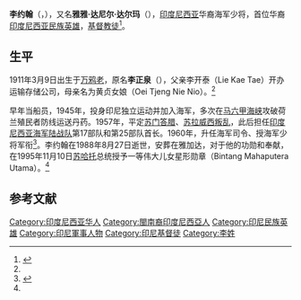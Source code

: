 {{Infobox Military Person
|name = John Lie
|birth_date = 1911年3月9日
|death_date = {{Death date and age|1988|8|27|1911|3|9}}
|image = John Lie, Jalesveva Jayamahe, p216.jpg
|caption = 
|birth_name = 李正泉
|othername = Jahja Daniel Dharma
|nickname = 
|birth_place = {{flagicon|Netherlands}}[[荷属东印度|荷属东印度]][[北苏拉威西省|北苏拉威西省]][[万鸦老|万鸦老]]
|death_place = [[雅加达|雅加达]]
|allegiance = {{flagicon|Indonesia}} [[印度尼西亚|印度尼西亚]]
|branch = 
|serviceyears = 1945年–1966年
|rank = [[海军少将|海军少将]]
|unit = 
|commands = PPB 58 LB / ''The Outlaw''
|battles = 
|awards = [[印度尼西亚民族英雄|印度尼西亚民族英雄]]
|spouse = Pdt. Margaretha Dharma Angkuw
|religion = [[新教|新教]]
|relations = 
|laterwork = 
}}

'''李约翰'''（{{bd|1911年|3月9日|1988年|8月27日|catIdx=}}，{{lang-en|John Lie}}），又名'''雅雅·达尼尔·达尔玛'''（{{lang|en|Jahja Daniel Dharma}}），[[印度尼西亚|印度尼西亚]]华裔海军少将，首位华裔[[印度尼西亚民族英雄|印度尼西亚民族英雄]]，[[基督教徒|基督教徒]]<ref name=yinhuazuoxie>{{Cite web |url = http://www.yinhuazuoxie.com/jishi/johnliedaijunde.html |title = 印尼民族英雄——华裔海军少将李约翰 |author = 戴俊德 |date =  |publisher = [[印华写作者协会|印华写作者协会]] |language = 中文 |accessdate = 2016年1月29日 |quote =  |archive-date = 2020年1月19日 |archive-url = https://web.archive.org/web/20200119193858/http://www.yinhuazuoxie.com/jishi/johnliedaijunde.html |dead-url = no }}</ref>。

==生平==
1911年3月9日出生于[[万鸦老|万鸦老]]，原名'''李正泉'''（{{lang|nan|Lie Tjeng Tjoan}}），父亲李开泰（Lie Kae Tae）开办运输存储公司，母亲名为黄贞女娘（Oei Tjeng Nie Nio）。<ref name=yinhuazuoxie />

早年当船员，1945年，投身印尼独立运动并加入海军，多次在[[马六甲海峡|马六甲海峡]]攻破荷兰殖民者防线运送丹药。1957年，平定[[苏门答腊|苏门答腊]]、[[苏拉威西叛乱|苏拉威西叛乱]]，此后担任[[印度尼西亚海军陆战队|印度尼西亚海军陆战队]]第17部队和第25部队首长。1960年，升任海军司令、授海军少将军衔<ref>{{cite news|title=印尼华社纪念首位华人海军少将李约翰百年诞辰|url=http://www.chinanews.com/hr/2011/03-10/2896855.shtml|accessdate=2012-03-16|newspaper=中国新闻网|archive-date=2019-08-27|archive-url=https://web.archive.org/web/20190827080817/http://www.chinanews.com/hr/2011/03-10/2896855.shtml|dead-url=no}}</ref>。李约翰在1988年8月27日逝世，安葬在雅加达{{le|卡利巴达烈士公墓|Kalibata Heroes Cemetery}}，对于他的功勋和奉献，在1995年11月10日[[苏哈托|苏哈托]]总统授予一等伟大儿女星形勋章（Bintang Mahaputera Utama）。<ref name=yinhuazuoxie />

==参考文献==
{{reflist}}
{{印度尼西亚小作品}}

{{DEFAULTSORT:L}}
[[Category:印度尼西亚华人|Category:印度尼西亚华人]]
[[Category:閩南裔印度尼西亞人|Category:閩南裔印度尼西亞人]]
[[Category:印尼民族英雄|Category:印尼民族英雄]]
[[Category:印尼軍事人物|Category:印尼軍事人物]]
[[Category:印尼基督徒|Category:印尼基督徒]]
[[Category:李姓|Category:李姓]]
